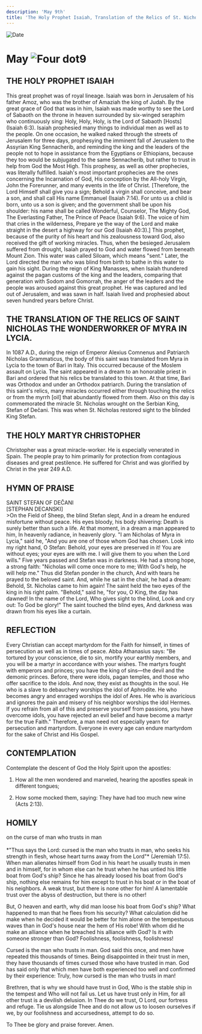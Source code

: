 ```yaml
---
description: 'May 9th'
title: 'The Holy Prophet Isaiah, Translation of the Relics of St. Nicholas of Myra, Holy Martyr Christopher'
---
```


<RunningHead />
<Image src="/title-imprint.png" height={68} width={50} alt="Date" className="title-imprint"/>

# <div id="date">May <Image className="four-dot" src="/four-dot.png" height={15} width={15} alt="Four dot" />9</div>

## THE HOLY PROPHET ISAIAH

This great prophet was of royal lineage. Isaiah was born in Jerusalem of his father Amoz, who was the brother of Amaziah the king of Judah. By the great grace of God that was in him, Isaiah was made worthy to see the Lord of Sabaoth on the throne in heaven surrounded by six-winged seraphim who continuously sing: Holy, Holy, Holy, is the Lord of Sabaoth [Hosts] (Isaiah 6:3). Isaiah prophesied many things to individual men as well as to the people. On one occasion, he walked naked through the streets of Jerusalem for three days, prophesying the imminent fall of Jerusalem to the Assyrian King Sennacherib, and reminding the king and the leaders of the people not to hope in assistance from the Egyptians or Ethiopians, because they too would be subjugated to the same Sennacherib, but rather to trust in help from God the Most High. This prophesy, as well as other prophecies, was literally fulfilled. Isaiah's most important prophecies are the ones concerning the Incarnation of God, His conception by the All-holy Virgin, John the Forerunner, and many events in the life of Christ. [Therefore, the Lord Himself shall give you a sign; Behold a virgin shall conceive, and bear a son, and shall call His name Emmanuel (Isaiah 7:14). For unto us a child is born, unto us a son is given; and the government shall be upon his shoulder: his name shall be called Wonderful, Counselor, The Mighty God, The Everlasting Father, The Prince of Peace (Isaiah 9:6). The voice of him that cries in the wilderness, Prepare ye the way of the Lord and make straight in the desert a highway for our God (Isaiah 40:3).] This prophet, because of the purity of his heart and his zealousness toward God, also received the gift of working miracles. Thus, when the besieged Jerusalem suffered from drought, Isaiah prayed to God and water flowed from beneath Mount Zion. This water was called Siloam, which means "sent." Later, the Lord directed the man who was blind from birth to bathe in this water to gain his sight. During the reign of King Manasses, when Isaiah thundered against the pagan customs of the king and the leaders, comparing that generation with Sodom and Gomorrah, the anger of the leaders and the people was aroused against this great prophet. He was captured and led out of Jerusalem, and was sawn in half. Isaiah lived and prophesied about seven hundred years before Christ.

## THE TRANSLATION OF THE RELICS OF SAINT NICHOLAS THE WONDERWORKER OF MYRA IN LYCIA.

In 1087 A.D., during the reign of Emperor Alexius Comnenus and Patriarch Nicholas Grammaticus, the body of this saint was translated from Myra in Lycia to the town of Bari in Italy. This occurred because of the Moslem assault on Lycia. The saint appeared in a dream to an honorable priest in Bari and ordered that his relics be translated to this town. At that time, Bari was Orthodox and under an Orthodox patriarch. During the translation of this saint's relics, many miracles occurred either through touching the relics or from the myrrh [oil] that abundantly flowed from them. Also on this day is commemorated the miracle St. Nicholas wrought on the Serbian King, Stefan of Dečani. This was when St. Nicholas restored sight to the blinded King Stefan.

## THE HOLY MARTYR CHRISTOPHER

Christopher was a great miracle-worker. He is especially venerated in Spain. The people pray to him primarily for protection from contagious diseases and great pestilence. He suffered for Christ and was glorified by Christ in the year 249 A.D.


## HYMN OF PRAISE
<div style={{textAlign:'center', color:'crimson', fontWeight:'bold'}}>
SAINT STEFAN OF DEČANI<br />
[STEPHAN DECANSKI]
</div>
>On the Field of Sheep, the blind Stefan slept,  
And in a dream he endured misfortune without peace.  
His eyes bloody, his body shivering:  
Death is surely better than such a life.  
At that moment, in a dream a man appeared to him,  
In heavenly radiance, in heavenly glory.  
"I am Nicholas of Myra in Lycia," said he,  
"And you are one of those whom God has chosen.  
Look into my right hand, O Stefan:  
Behold, your eyes are preserved in it!  
You are without eyes; your eyes are with me.  
I will give them to you when the Lord wills."  
Five years passed and Stefan was in darkness.  
He had a strong hope, a strong faith:  
"Nicholas will come once more to me;  
With God's help, he will help me."  
Thus did Stefan ponder in the church,  
And with tears he prayed to the beloved saint.  
And, while he sat in the chair, he had a dream:  
Behold, St. Nicholas came to him again!  
The saint held the two eyes of the king in his right palm.  
"Behold," said he, "for you, O King, the day has dawned!  
In the name of the Lord, Who gives sight to the blind,  
Look and cry out: To God be glory!"  
The saint touched the blind eyes,  
And darkness was drawn from his eyes like a curtain.  


## REFLECTION

Every Christian can accept martyrdom for the Faith for himself, in times of persecution as well as in times of peace. Abba Athanasius says: "Be tortured by your conscience, die to sin, mortify your earthly members, and you will be a martyr in accordance with your wishes. The martyrs fought with emperors and princes; you have the king of sins—the devil and the demonic princes. Before, there were idols, pagan temples, and those who offer sacrifice to the idols. And now, they exist as thoughts in the soul. He who is a slave to debauchery worships the idol of Aphrodite. He who becomes angry and enraged worships the idol of Ares. He who is avaricious and ignores the pain and misery of his neighbor worships the idol Hermes. If you refrain from all of this and preserve yourself from passions, you have overcome idols, you have rejected an evil belief and have become a martyr for the true Faith." Therefore, a man need not especially yearn for persecution and martyrdom. Everyone in every age can endure martyrdom for the sake of Christ and His Gospel.


## CONTEMPLATION

Contemplate the descent of God the Holy Spirit upon the apostles:

1. How all the men wondered and marveled, hearing the apostles speak in different tongues;

2. How some mocked them, saying: They have had too much new wine (Acts 2:13).


## HOMILY
<div style={{textAlign:'center', color:'crimson', fontWeight:'bold'}}>
on the curse of man who trusts in man
</div><br />
<div style={{textAlign:'right'}}>
*"Thus says the Lord: cursed is the man who trusts in man, who seeks his strength in flesh, whose heart turns away from the Lord"* (Jeremiah 17:5).
</div>
When man alienates himself from God in his heart he usually trusts in men and in himself, for in whom else can he trust when he has untied his little boat from God's ship? Since he has already loosed his boat from God's ship, nothing else remains for him except to trust in his boat or in the boat of his neighbors. A weak trust, but there is none other for him! A lamentable trust over the abyss of destruction, but there is no other!

But, O heaven and earth, why did man loose his boat from God's ship? What happened to man that he flees from his security? What calculation did he make when he decided it would be better for him alone on the tempestuous waves than in God's house near the hem of His robe! With whom did he make an alliance when he breached his alliance with God? Is it with someone stronger than God? Foolishness, foolishness, foolishness!

Cursed is the man who trusts in man. God said this once, and men have repeated this thousands of times. Being disappointed in their trust in men, they have thousands of times cursed those who have trusted in man. God has said only that which men have both experienced too well and confirmed by their experience: Truly, how cursed is the man who trusts in man!

Brethren, that is why we should have trust in God, Who is the stable ship in the tempest and Who will not fail us. Let us have trust only in Him, for all other trust is a devilish delusion. In Thee do we trust, O Lord, our fortress and refuge. Tie us alongside Thee and do not allow us to loosen ourselves if we, by our foolishness and accursedness, attempt to do so.

To Thee be glory and praise forever. Amen.